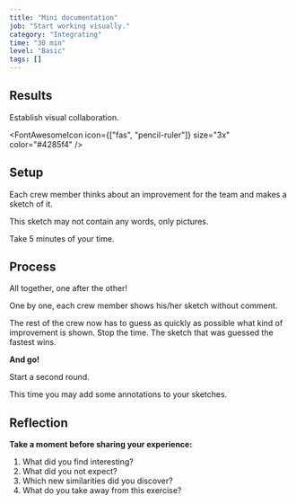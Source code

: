 ```yaml
---
title: "Mini documentation"
job: "Start working visually."
category: "Integrating"
time: "30 min"
level: "Basic"
tags: []
---
```


## Results

Establish visual collaboration.

<FontAwesomeIcon icon={["fas", "pencil-ruler"]} size="3x" color="#4285f4" />

## Setup

Each crew member thinks about an improvement for the team and makes a sketch of it.

This sketch may not contain any words, only pictures.

Take 5 minutes of your time.

## Process

All together, one after the other!

One by one, each crew member shows his/her sketch without comment.

The rest of the crew now has to guess as quickly as possible what kind of improvement is shown. Stop the time. The sketch that was guessed the fastest wins.

**And go!**

Start a second round.

This time you may add some annotations to your sketches.

## Reflection

**Take a moment before sharing your experience:**

1. What did you find interesting?
2. What did you not expect?
3. Which new similarities did you discover?
4. What do you take away from this exercise?
